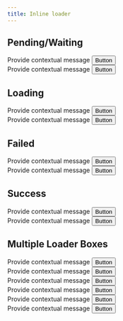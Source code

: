 ```yaml
---
title: Inline loader
---
```


## Pending/Waiting

<Preview center>
    <only-preview>
        <div class="box u-flex u-cross-center u-gap-16" style="--box-border-radius:var(--border-radius-xsmall); --p-box-padding:1rem 1.5rem;">
            <span class="icon-clock u-color-text-offline" aria-hidden="true"></span>
            <span class="u-trim u-stretch">Provide contextual message</span>
            <button class="button is-secondary">
                <span class="text">Button</span>
            </button>
        </div>
    </only-preview>
    <only-html>
        <div class="box u-flex u-cross-center u-gap-16" style="--p-box-padding:1rem 1.5rem;">
            <span class="icon-clock u-color-text-offline" aria-hidden="true"></span>
            <span class="u-trim u-stretch">Provide contextual message</span>
            <button class="button is-secondary">
                <span class="text">Button</span>
            </button>
        </div>
    </only-html>
</Preview>

## Loading

<Preview center>
    <only-preview>
        <div class="box u-flex u-cross-center u-gap-16" style="--box-border-radius:var(--border-radius-xsmall); --p-box-padding:1rem 1.5rem;">
            <div class="loader is-small"></div>
            <span class="u-trim u-stretch">Provide contextual message</span>
            <button class="button is-secondary">
                <span class="text">Button</span>
            </button>
        </div>
    </only-preview>
    <only-html>
        <div class="box u-flex u-cross-center u-gap-16" style="--p-box-padding:1rem 1.5rem;">
            <div class="loader" style="--loader-size:1rem; --loader-border-size:0.09375rem"></div>
            <span class="u-trim u-stretch">Provide contextual message</span>
            <button class="button is-secondary">
                <span class="text">Button</span>
            </button>
        </div>
    </only-html>
</Preview>

## Failed

<Preview center>
    <only-preview>
        <div class="box u-flex u-cross-center u-gap-16" style="--box-border-radius:var(--border-radius-xsmall); --p-box-padding:1rem 1.5rem;">
            <span class="icon-exclamation-circle u-color-text-danger" aria-hidden="true"></span>
            <span class="u-trim u-stretch">Provide contextual message</span>
            <button class="button is-secondary">
                <span class="text">Button</span>
            </button>
        </div>
    </only-preview>
    <only-html>
        <div class="box u-flex u-cross-center u-gap-16" style="--p-box-padding:1rem 1.5rem;">
            <span class="icon-exclamation-circle u-color-text-danger" aria-hidden="true"></span>
            <span class="u-trim u-stretch">Provide contextual message</span>
            <button class="button is-secondary">
                <span class="text">Button</span>
            </button>
        </div>
    </only-html>
</Preview>

## Success

<Preview center>
    <only-preview>
        <div class="box u-flex u-cross-center u-gap-16" style="--box-border-radius:var(--border-radius-xsmall); --p-box-padding:1rem 1.5rem;">
            <span class="icon-check-circle u-color-text-success" aria-hidden="true"></span>
            <span class="u-trim u-stretch">Provide contextual message</span>
            <button class="button is-secondary">
                <span class="text">Button</span>
            </button>
        </div>
    </only-preview>
    <only-html>
        <div class="box u-flex u-cross-center u-gap-16" style="--p-box-padding:1rem 1.5rem;">
            <span class="icon-check-circle u-color-text-success" aria-hidden="true"></span>
            <span class="u-trim u-stretch">Provide contextual message</span>
            <button class="button is-secondary">
                <span class="text">Button</span>
            </button>
        </div>
    </only-html>
</Preview>

## Multiple Loader Boxes

<Preview center>
    <only-preview>
        <div class="boxes-wrapper" style="--box-border-radius:var(--border-radius-xsmall);">
            <div class="box u-flex u-cross-center u-gap-16" style="--p-box-padding:1rem 1.5rem;">
                <span class="icon-clock u-color-text-offline" aria-hidden="true"></span>
                <span class="u-trim u-stretch">Provide contextual message</span>
                <button class="button is-secondary">
                    <span class="text">Button</span>
                </button>
            </div>
            <div class="box u-flex u-cross-center u-gap-16" style="--p-box-padding:1rem 1.5rem;">
                <div class="loader" style="--loader-size:1rem; --loader-border-size:0.09375rem"></div>
                <span class="u-trim u-stretch">Provide contextual message</span>
                <button class="button is-secondary">
                    <span class="text">Button</span>
                </button>
            </div>
            <div class="box u-flex u-cross-center u-gap-16" style="--p-box-padding:1rem 1.5rem;">
                <span class="icon-check-circle u-color-text-success" aria-hidden="true"></span>
                <span class="u-trim u-stretch">Provide contextual message</span>
                <button class="button is-secondary">
                    <span class="text">Button</span>
                </button>
            </div>
        </div>
    </only-preview>
    <only-html>
        <div class="boxes-wrapper">
            <div class="box u-flex u-cross-center u-gap-16" style="--p-box-padding:1rem 1.5rem;">
                <span class="icon-clock u-color-text-offline" aria-hidden="true"></span>
                <span class="u-trim u-stretch">Provide contextual message</span>
                <button class="button is-secondary">
                    <span class="text">Button</span>
                </button>
            </div>
            <div class="box u-flex u-cross-center u-gap-16" style="--p-box-padding:1rem 1.5rem;">
                <div class="loader" style="--loader-size:1rem; --loader-border-size:0.09375rem"></div>
                <span class="u-trim u-stretch">Provide contextual message</span>
                <button class="button is-secondary">
                    <span class="text">Button</span>
                </button>
            </div>
            <div class="box u-flex u-cross-center u-gap-16" style="--p-box-padding:1rem 1.5rem;">
                <span class="icon-check-circle u-color-text-success" aria-hidden="true"></span>
                <span class="u-trim u-stretch">Provide contextual message</span>
                <button class="button is-secondary">
                    <span class="text">Button</span>
                </button>
            </div>
        </div>
    </only-html>
</Preview>